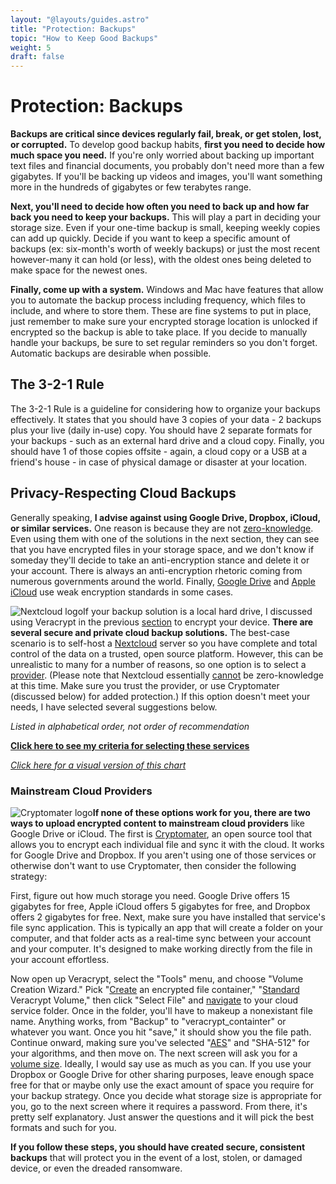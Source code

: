 ```yaml
---
layout: "@layouts/guides.astro"
title: "Protection: Backups"
topic: "How to Keep Good Backups"
weight: 5
draft: false
---
```



# Protection: Backups

**Backups are critical since devices regularly fail, break, or get stolen, lost, or corrupted.** To develop good backup habits, **first you need to decide how much space you need.** If you're only worried about backing up important text files and financial documents, you probably don't need more than a few gigabytes. If you'll be backing up videos and images, you'll want something more in the hundreds of gigabytes or few terabytes range.

**Next, you'll need to decide how often you need to back up and how far back you need to keep your backups.** This will play a part in deciding your storage size. Even if your one-time backup is small, keeping weekly copies can add up quickly. Decide if you want to keep a specific amount of backups (ex: six-month's worth of weekly backups) or just the most recent however-many it can hold (or less), with the oldest ones being deleted to make space for the newest ones.

**Finally, come up with a system.** Windows and Mac have features that allow you to automate the backup process including frequency, which files to include, and where to store them. These are fine systems to put in place, just remember to make sure your encrypted storage location is unlocked if encrypted so the backup is able to take place. If you decide to manually handle your backups, be sure to set regular reminders so you don't forget. Automatic backups are desirable when possible.

## The 3-2-1 Rule

The 3-2-1 Rule is a guideline for considering how to organize your backups effectively. It states that you should have 3 copies of your data - 2 backups plus your live (daily in-use) copy. You should have 2 separate formats for your backups - such as an external hard drive and a cloud copy. Finally, you should have 1 of those copies offsite - again, a cloud copy or a USB at a friend's house - in case of physical damage or disaster at your location.

## Privacy-Respecting Cloud Backups

Generally speaking, **I advise against using Google Drive, Dropbox, iCloud, or similar services.** One reason is because they are not [zero-knowledge](/guides/moderately-important/encryption). Even using them with one of the solutions in the next section, they can see that you have encrypted files in your storage space, and we don't know if someday they'll decide to take an anti-encryption stance and delete it or your account. There is always an anti-encryption rhetoric coming from numerous governments around the world. Finally, [Google Drive](https://cloud.google.com/security/encryption-at-rest/default-encryption/) and [Apple iCloud](https://support.apple.com/en-us/HT202303) use weak encryption standards in some cases.

<img src="/images/logos/nextcloud.png" alt="Nextcloud logo" class="float-right mx-6 w-24" />If your backup solution is a local hard drive, I discussed using Veracrypt in the previous [section](/guides/moderately-important/devices) to encrypt your device. **There are several secure and private cloud backup solutions.** The best-case scenario is to self-host a [Nextcloud](https://nextcloud.com/) server so you have complete and total control of the data on a trusted, open source platform. However, this can be unrealistic to many for a number of reasons, so one option is to select a [provider](https://nextcloud.com/signup/). (Please note that Nextcloud essentially [cannot](https://nextcloud.com/blog/encryption-in-nextcloud/) be zero-knowledge at this time. Make sure you trust the provider, or use Cryptomater (discussed below) for added protection.) If this option doesn't meet your needs, I have selected several suggestions below.

_Listed in alphabetical order, not order of recommendation_

<ProsAndCons data={data} headingLevel={4} />

**[Click here to see my criteria for selecting these services](https://gitlab.com/thenewoil/website/-/wikis/Backup-&-Cloud-Storage-Criteria)**

_[Click here for a visual version of this chart](/charts/backups)_

### Mainstream Cloud Providers

<img src="/images/logos/cryptomater.png" alt="Cryptomater logo" class="float-left mx-6 w-24" />**If none of these options work for you, there are two ways to upload encrypted content to mainstream cloud providers** like Google Drive or iCloud. The first is [Cryptomater](https://cryptomator.org/), an open source tool that allows you to encrypt each individual file and sync it with the cloud. It works for Google Drive and Dropbox. If you aren't using one of those services or otherwise don't want to use Cryptomater, then consider the following strategy:

First, figure out how much storage you need. Google Drive offers 15 gigabytes for free, Apple iCloud offers 5 gigabytes for free, and Dropbox offers 2 gigabytes for free. Next, make sure you have installed that service's file sync application. This is typically an app that will create a folder on your computer, and that folder acts as a real-time sync between your account and your computer. It's designed to make working directly from the file in your account effortless.

Now open up Veracrypt, select the "Tools" menu, and choose "Volume Creation Wizard." Pick "[Create](*PUBLIC*/images/steps/vera-crypt-encrypting/c01.jpg) an encrypted file container," "[Standard](*PUBLIC*/images/steps/vera-crypt-external-encrypting/b02.jpg) Veracrypt Volume," then click "Select File" and [navigate](*PUBLIC*/images/steps/vera-crypt-encrypting/c03.jpg) to your cloud service folder. Once in the folder, you'll have to makeup a nonexistant file name. Anything works, from "Backup" to "veracrypt_containter" or whatever you want. Once you hit "save," it should show you the file path. Continue onward, making sure you've selected "[AES](*PUBLIC*/images/steps/vera-crypt-encrypting/c04.jpg)" and "SHA-512" for your algorithms, and then move on. The next screen will ask you for a [volume size](*PUBLIC*/images/steps/vera-crypt-encrypting/c05.jpg). Ideally, I would say use as much as you can. If you use your Dropbox or Google Drive for other sharing purposes, leave enough space free for that or maybe only use the exact amount of space you require for your backup strategy. Once you decide what storage size is appropriate for you, go to the next screen where it requires a password. From there, it's pretty self explanatory. Just answer the questions and it will pick the best formats and such for you.

**If you follow these steps, you should have created secure, consistent backups** that will protect you in the event of a lost, stolen, or damaged device, or even the dreaded ransomware.

